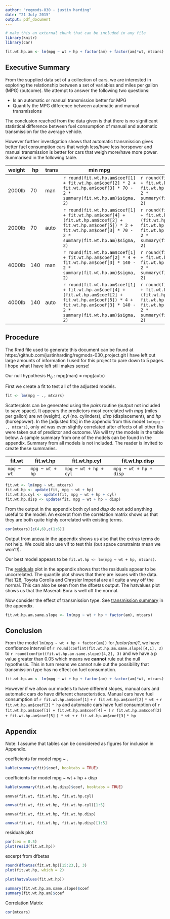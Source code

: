 ```yaml
---
author: "regmods-030 - justin harding"
date: "21 July 2015"
output: pdf_document
---
```

```r
# make this an external chunk that can be included in any file
library(knitr)
library(car)
```

```r
fit.wt.hp.am <- lm(mpg ~ wt + hp + factor(am) + factor(am)*wt, mtcars)
```

## Executive Summary
From the supplied data set of a collection of cars, we are interested in exploring the relationship between a set of variables and miles per gallon (MPG) (outcome). We attempt to answer the following two questions:

* Is an automatic or manual transmission better for MPG
* Quantify the MPG difference between automatic and manual transmissions

The conclusion reached from the data given is that there is no significant statistical difference between fuel consumption of manual and automatic transmission for the average vehicle.

However further investigation shows that automatic transmission gives better fuel consumption cars that weigh less/have less horspower and manual transmission is better for cars that weigh more/have more power. Summarised in the following table.

weight|hp|trans|min mpg|max mpg
------|--|-----|-------|-------
2000lb|70|man|`r round(fit.wt.hp.am$coef[1] + fit.wt.hp.am$coef[2] * 2 + fit.wt.hp.am$coef[3] * 70 - 2 * summary(fit.wt.hp.am)$sigma, 2)`|`r round(fit.wt.hp.am$coef[1] + fit.wt.hp.am$coef[2] * 2 + fit.wt.hp.am$coef[3] * 70 + 2 * summary(fit.wt.hp.am)$sigma, 2)`
2000lb|70|auto|`r round(fit.wt.hp.am$coef[1] + fit.wt.hp.am$coef[4] + (fit.wt.hp.am$coef[2] + fit.wt.hp.am$coef[5]) * 2 + fit.wt.hp.am$coef[3] * 70 - 2 * summary(fit.wt.hp.am)$sigma, 2)`|`r round(fit.wt.hp.am$coef[1] + fit.wt.hp.am$coef[4] + (fit.wt.hp.am$coef[2] + fit.wt.hp.am$coef[5]) * 2 + fit.wt.hp.am$coef[3] * 70 + 2 * summary(fit.wt.hp.am)$sigma, 2)`
4000lb|140|man|`r round(fit.wt.hp.am$coef[1] + fit.wt.hp.am$coef[2] * 4 + fit.wt.hp.am$coef[3] * 140 - 2 * summary(fit.wt.hp.am)$sigma, 2)`|`r round(fit.wt.hp.am$coef[1] + fit.wt.hp.am$coef[2] * 4 + fit.wt.hp.am$coef[3] * 140 + 2 * summary(fit.wt.hp.am)$sigma, 2)`
4000lb|140|auto|`r round(fit.wt.hp.am$coef[1] + fit.wt.hp.am$coef[4] + (fit.wt.hp.am$coef[2] + fit.wt.hp.am$coef[5]) * 4 + fit.wt.hp.am$coef[3] * 140 - 2 * summary(fit.wt.hp.am)$sigma, 2)`|`r round(fit.wt.hp.am$coef[1] + fit.wt.hp.am$coef[4] + (fit.wt.hp.am$coef[2] + fit.wt.hp.am$coef[5]) * 4 + fit.wt.hp.am$coef[3] * 140 + 2 * summary(fit.wt.hp.am)$sigma, 2)`


## Procedure
The Rmd file used to generate this document can be found at https://github.com/justinharding/regmods-030_project.git
I have left out large amounts of information I used for this project to pare down to 5 pages. I hope what I have left still makes sense!

Our null hypothesis H~0~ : mpg(man) = mpg(auto)

First we create a fit to test all of the adjusted models.
```r
fit <- lm(mpg ~ ., mtcars)
```

Scatterplots can be generated using the _pairs_ routine (output not included to save space). It appears the predictors most correlated wth _mpg_ (miles per gallon) are _wt_ (weight), _cyl_ (no. cylinders), _disp_ (displacement), and _hp_ (horsepower). In the [adjusted fits] in the appendix from this model `lm(mpg ~ ., mtcars)`, only _wt_ was even slightly correlated after effects of all other fits were taken out of predictor and outcome. We will try the models in the table below. A sample summary from one of the models can be found in the appendix. Summary from all models is not included. The reader is invited to create these summaries.

fit.wt|fit.wt.hp|fit.wt.hp.cyl|fit.wt.hp.disp
------|---------|-------------|--------------
`mpg ~ wt`|`mpg ~ wt + hp`|`mpg ~ wt + hp + cyl`|`mpg ~ wt + hp + disp`

```r
fit.wt <- lm(mpg ~ wt, mtcars)
fit.wt.hp <- update(fit, mpg ~ wt + hp)
fit.wt.hp.cyl <- update(fit, mpg ~ wt + hp + cyl)
fit.wt.hp.disp <- update(fit, mpg ~ wt + hp + disp)
```

From the output in the appendix both _cyl_ and _disp_ do not add anything useful to the model. An excerpt from the correlation matrix shows us that they are both quite highly correlated with existing terms.
```r
cor(mtcars)[c(4,6),c(1:6)]
```
Output from [anova] in the appendix shows us also that the extras terms do not help. We could also use vif to test this (but space constraints mean we won't!).

Our best model appears to be `fit.wt.hp <- lm(mpg ~ wt + hp, mtcars)`.

The [residuals] plot in the appendix shows that the residuals appear to be uncorrelated.  The quantile plot shows that there are issues with the data. Fiat 128, Toyota Corolla and Chrysler Imperial are all quite a way off the normal. This can also be seen from the dfbetas output. The hatvalues plot shows us that the Maserati Bora is well off the normal.

Now consider the effect of transmission type. See [transmission summary] in the appendix. 
```r
fit.wt.hp.am.same.slope <- lm(mpg ~ wt + hp + factor(am), mtcars)
```

## Conclusion

From the model `lm(mpg ~ wt + hp + factor(am))` for _factor(am)1_, we have confidence interval of `r round(confint(fit.wt.hp.am.same.slope)[4,1], 3)` to  `r round(confint(fit.wt.hp.am.same.slope)[4,2], 3)` and we have a p value greater than 0.05 which means we **cannot** rule out the null hypothesis. This in turn means we cannot rule out the possibility that transmission type has no effect on fuel consumption.


```r
fit.wt.hp.am <- lm(mpg ~ wt + hp + factor(am) + factor(am)*wt, mtcars)
```

However if we allow our models to have different slopes, manual cars and automatic cars do have different characteristics. Manual cars have fuel consumption of `r fit.wt.hp.am$coef[1]` `+` `r fit.wt.hp.am$coef[2]` `* wt +` `r fit.wt.hp.am$coef[3]` `* hp` and automatic cars have fuel consumption of `r fit.wt.hp.am$coef[1] + fit.wt.hp.am$coef[4]` `+ (` `r fit.wt.hp.am$coef[2] + fit.wt.hp.am$coef[5]` `) * wt + ` `r fit.wt.hp.am$coef[3]` ` * hp`

## Appendix
Note: I assume that tables can be considered as figures for inclusion in Appendix.

[scatterplots]: #scatterplots
coefficients for model mpg ~ .
```r
kable(summary(fit)$coef, booktabs = TRUE)
```

[fit summaries]: #fitsummaries
coefficients for model mpg ~ wt + hp + disp
```r
kable(summary(fit.wt.hp.disp)$coef, booktabs = TRUE)
```

[anova]: #anova
`anova(fit.wt, fit.wt.hp, fit.wt.hp.cyl)`
```r
anova(fit.wt, fit.wt.hp, fit.wt.hp.cyl)[1:5]
```
`anova(fit.wt, fit.wt.hp, fit.wt.hp.disp)`
```r
anova(fit.wt, fit.wt.hp, fit.wt.hp.disp)[1:5]
```

[residuals]: residuals
residuals plot
```r
par(cex = 0.5)
plot(resid(fit.wt.hp))
```

excerpt from dfbetas
```r
round(dfbetas(fit.wt.hp)[15:23,], 3)
plot(fit.wt.hp, which = 2)
```

```r
plot(hatvalues(fit.wt.hp))
```

[transmission summary]: #transmissionsummary
```r
summary(fit.wt.hp.am.same.slope)$coef
summary(fit.wt.hp.am)$coef
```


Correlation Matrix
```r
cor(mtcars)
```
